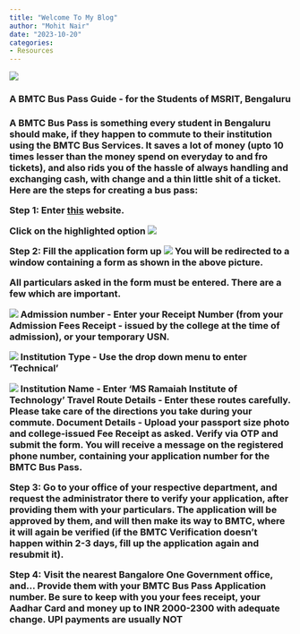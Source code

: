 ```yaml
---
title: "Welcome To My Blog"
author: "Mohit Nair"
date: "2023-10-20"
categories:
- Resources
---
```




![](thumbnail.jpg)

<h3>A BMTC Bus Pass Guide - for the Students of MSRIT, Bengaluru<h3>

A BMTC Bus Pass is something every student in Bengaluru should make, if they happen to commute to their institution using the BMTC Bus Services. It saves a lot of money (upto 10 times lesser than the money spend on everyday to and fro tickets), and also rids you of the hassle of always handling  and exchanging cash, with change and a thin little shit of a ticket. 
Here are the steps for creating a bus pass:


<b>Step 1: Enter <a href = "http://student.mybmtc.com:8280/bmtc/login/secure#">this</a> website.</b>

Click on the highlighted option
![](1.jpg)

<b>Step 2: Fill the application form up</b>
![](2.jpg)
You will be redirected to a window containing a form as shown in the above picture.

All particulars asked in the form must be entered. There are a few which are important.

![](3.jpg)
Admission number - Enter your Receipt Number (from your Admission Fees Receipt - issued by the college at the time of admission), or your temporary USN.

![](4.jpg)
Institution Type - Use the drop down menu to enter ‘Technical’

![](5.jpg)
Institution Name - Enter ‘MS Ramaiah Institute of Technology’
Travel Route Details - Enter these routes carefully. Please take care of the directions you take during your commute.
Document Details - Upload your passport size photo and college-issued Fee Receipt as asked.
Verify via OTP and submit the form. You will receive a message on the registered phone number, containing your application number for the BMTC Bus Pass.

<b>Step 3: Go to your office of your respective department, and request the administrator there to verify your application, after providing them with your particulars.</b>
The application will be approved by them, and will then make its way to BMTC, where it will again be verified (if the BMTC Verification doesn’t happen within 2-3 days, fill up the application again and resubmit it).

<b>Step 4: Visit the nearest Bangalore One Government office, and...</b> 
Provide them with your BMTC Bus Pass Application number. 
Be sure to keep with you your fees receipt, your Aadhar Card and money up to INR 2000-2300 with adequate change. UPI payments are usually NOT 


